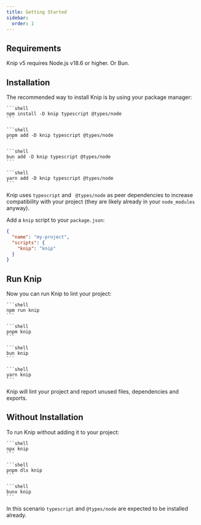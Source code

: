 ```yaml
---
title: Getting Started
sidebar:
  order: 1
---
```



## Requirements

Knip v5 requires Node.js v18.6 or higher. Or Bun.

## Installation

The recommended way to install Knip is by using your package manager:

<Tabs>
  <TabItem label="npm">

    ```shell
    npm install -D knip typescript @types/node
    ```

  </TabItem>

  <TabItem label="pnpm">

    ```shell
    pnpm add -D knip typescript @types/node
    ```

  </TabItem>

  <TabItem label="bun">

    ```shell
    bun add -D knip typescript @types/node
    ```

  </TabItem>

  <TabItem label="yarn">

    ```shell
    yarn add -D knip typescript @types/node
    ```

  </TabItem>
</Tabs>

Knip uses `typescript` and ` @types/node` as peer dependencies to increase
compatibility with your project (they are likely already in your `node_modules`
anyway).

Add a `knip` script to your `package.json`:

```json title="package.json"
{
  "name": "my-project",
  "scripts": {
    "knip": "knip"
  }
}
```

## Run Knip

Now you can run Knip to lint your project:

<Tabs>
  <TabItem label="npm">

    ```shell
    npm run knip
    ```

  </TabItem>

  <TabItem label="pnpm">

    ```shell
    pnpm knip
    ```

  </TabItem>

  <TabItem label="bun">

    ```shell
    bun knip
    ```

  </TabItem>

  <TabItem label="yarn">

    ```shell
    yarn knip
    ```

  </TabItem>
</Tabs>

Knip will lint your project and report unused files, dependencies and exports.

## Without Installation

To run Knip without adding it to your project:

<Tabs>
  <TabItem label="npm">

    ```shell
    npx knip
    ```

  </TabItem>

  <TabItem label="pnpm">

    ```shell
    pnpm dlx knip
    ```

  </TabItem>

  <TabItem label="bun">

    ```shell
    bunx knip
    ```

  </TabItem>
</Tabs>

In this scenario `typescript` and `@types/node` are expected to be installed
already.
